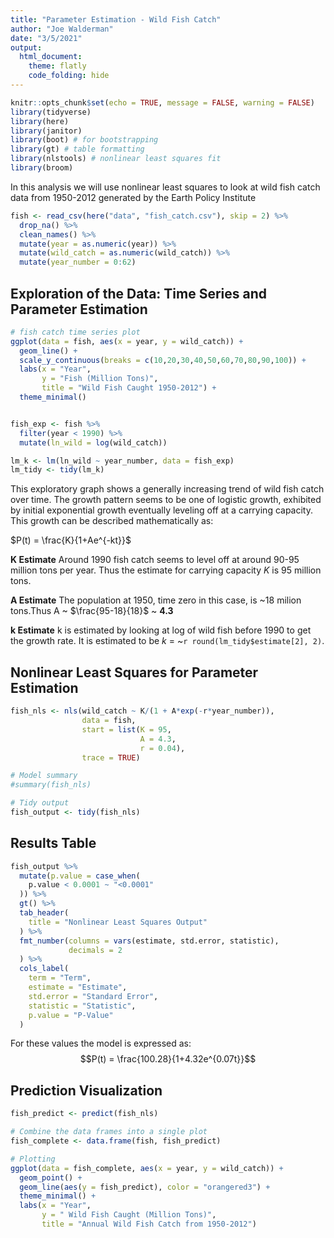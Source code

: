 ```yaml
---
title: "Parameter Estimation - Wild Fish Catch"
author: "Joe Walderman"
date: "3/5/2021"
output: 
  html_document:
    theme: flatly
    code_folding: hide
---
```


```r
knitr::opts_chunk$set(echo = TRUE, message = FALSE, warning = FALSE)
library(tidyverse)
library(here)
library(janitor)
library(boot) # for bootstrapping
library(gt) # table formatting
library(nlstools) # nonlinear least squares fit
library(broom)
```

In this analysis we will use nonlinear least squares to look at wild fish catch data from 1950-2012 generated by the Earth Policy Institute

```r
fish <- read_csv(here("data", "fish_catch.csv"), skip = 2) %>% 
  drop_na() %>% 
  clean_names() %>% 
  mutate(year = as.numeric(year)) %>% 
  mutate(wild_catch = as.numeric(wild_catch)) %>% 
  mutate(year_number = 0:62)

```

## Exploration of the Data: Time Series and Parameter Estimation

```r
# fish catch time series plot
ggplot(data = fish, aes(x = year, y = wild_catch)) +
  geom_line() +
  scale_y_continuous(breaks = c(10,20,30,40,50,60,70,80,90,100)) +
  labs(x = "Year",
       y = "Fish (Million Tons)",
       title = "Wild Fish Caught 1950-2012") +
  theme_minimal()


fish_exp <- fish %>% 
  filter(year < 1990) %>% 
  mutate(ln_wild = log(wild_catch))

lm_k <- lm(ln_wild ~ year_number, data = fish_exp)
lm_tidy <- tidy(lm_k)
```

This exploratory graph shows a generally increasing trend of wild fish catch over time. The growth pattern seems to be one of logistic growth, exhibited by initial exponential growth eventually leveling off at a carrying capacity. This growth can be described mathematically as:

$P(t) = \frac{K}{1+Ae^{-kt}}$

**K Estimate** Around 1990 fish catch seems to level off at around 90-95 million tons per year. Thus the estimate for carrying capacity *K* is 95 million tons.

**A Estimate** The population at 1950, time zero in this case, is ~18 milion tons.Thus A ~ $\frac{95-18}{18}$ ~ **4.3**

**k Estimate** k is estimated by looking at log of wild fish before 1990 to get the growth rate. It is estimated to be *k* = ~`r round(lm_tidy$estimate[2], 2)`.

## Nonlinear Least Squares for Parameter Estimation

```r
fish_nls <- nls(wild_catch ~ K/(1 + A*exp(-r*year_number)),
                data = fish,
                start = list(K = 95,
                             A = 4.3,
                             r = 0.04),
                trace = TRUE)

# Model summary
#summary(fish_nls)

# Tidy output
fish_output <- tidy(fish_nls)
```

## Results Table

```r
fish_output %>% 
  mutate(p.value = case_when(
    p.value < 0.0001 ~ "<0.0001"
  )) %>% 
  gt() %>% 
  tab_header(
    title = "Nonlinear Least Squares Output"
  ) %>% 
  fmt_number(columns = vars(estimate, std.error, statistic),
             decimals = 2
  ) %>% 
  cols_label(
    term = "Term",
    estimate = "Estimate",
    std.error = "Standard Error",
    statistic = "Statistic",
    p.value = "P-Value"
  )
```





For these values the model is expressed as: $$P(t) = \frac{100.28}{1+4.32e^{0.07t}}$$

## Prediction Visualization
```r
fish_predict <- predict(fish_nls)

# Combine the data frames into a single plot
fish_complete <- data.frame(fish, fish_predict)

# Plotting
ggplot(data = fish_complete, aes(x = year, y = wild_catch)) +
  geom_point() +
  geom_line(aes(y = fish_predict), color = "orangered3") +
  theme_minimal() +
  labs(x = "Year",
       y = " Wild Fish Caught (Million Tons)",
       title = "Annual Wild Fish Catch from 1950-2012")

```



